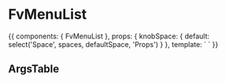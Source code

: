 
<Meta title="Molecules/FvMenuList" component={FvMenuList} />

# FvMenuList

<Canvas>
  <Story name="Common" height="150px">
    {{
      components: { FvMenuList },
      props: {
        knobSpace: {
          default: select('Space', spaces, defaultSpace, 'Props')
        }
      },
      template: `<FvMenuList
    :space='knobSpace'
    > 
  </FvMenuList>`
    }}
  </Story>
</Canvas>

## ArgsTable

<ArgsTable of={FvMenuList} />
